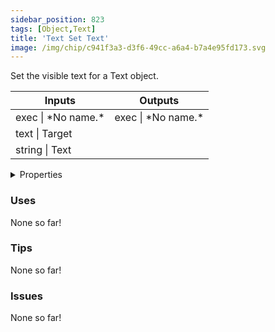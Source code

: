 ```yaml
---
sidebar_position: 823
tags: [Object,Text]
title: 'Text Set Text'
image: /img/chip/c941f3a3-d3f6-49cc-a6a4-b7a4e95fd173.svg
---
```


Set the visible text for a Text object.



<IChip uuid="c941f3a3-d3f6-49cc-a6a4-b7a4e95fd173"/>

<table><thead><tr><th>Inputs</th><th>Outputs</th></tr></thead><tbody><tr><td>exec | *No name.*</td><td>exec | *No name.*</td></tr><tr><td>text | Target</td><td /></tr><tr><td>string | Text</td><td /></tr></tbody></table>

<details>
  <summary>Properties</summary>
  <div>
    <div>
    <table>
      <tbody>
        <tr>
          <td>Is beta required?</td>
          <td>No</td>
        </tr>
        <tr>
          <td>Is chip a trolling risk?</td>
          <td>No</td>
        </tr>
        <tr>
          <td>Is chip a role assignment risk?</td>
          <td>No</td>
        </tr>
        <tr>
          <td>Chip UUID</td>
          <td>c941f3a3-d3f6-49cc-a6a4-b7a4e95fd173</td>
        </tr>
        <tr>
          <td>Room availability</td>
          <td>Available everywhere</td>
        </tr>
      </tbody>
    </table>
    </div>
  </div>
</details>

### Uses

None so far!

### Tips

None so far!

### Issues

None so far!